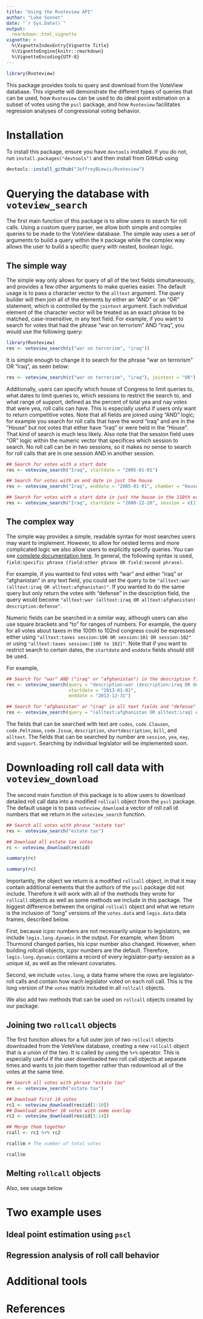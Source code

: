 ```yaml
---
title: "Using the Rvoteview API"
author: "Luke Sonnet"
date: "`r Sys.Date()`"
output: 
  rmarkdown::html_vignette
vignette: >
  %\VignetteIndexEntry{Vignette Title}
  %\VignetteEngine{knitr::rmarkdown}
  %\VignetteEncoding{UTF-8}
---
```

```r
library(Rvoteview)
```

This package provides tools to query and download from the VoteView database. This vignette will demonstrate the different types of queries that can be used, how `Rvoteview` can be used to do ideal point estimation on a subset of votes using the `pscl` package, and how `Rvoteview` facilitates regression analyses of congressional voting behavior.

# Installation

To install this package, ensure you have `devtools` installed. If you do not, run `install.packages("devtools")` and then install from GitHub using

```r
devtools::install_github("JeffreyBLewis/Rvoteview")
```

# Querying the database with `voteview_search`

The first main function of this package is to allow users to search for roll calls. Using a custom query parser, we allow both simple and complex queries to be made to the VoteView database. The simple way uses a set of arguments to build a query within the `R` package while the complex way allows the user to build a specific query with nested, boolean logic.

## The simple way

The simple way only allows for query of all of the text fields simultaneously, and provides a few other arguments to make queries easier. The default usage is to pass a character vector to the `alltext` argument. The query builder will then join all of the elements by either an "AND" or an "OR" statement, which is controlled by the `jointext` argument. Each individual element of the character vector will be treated as an exact phrase to be matched, case-insensitive, in any text field. For example, if you want to search for votes that had the phrase "war on terrorism" AND "iraq", you would use the following query:
```r
library(Rvoteview)
res <- voteview_search(c("war on terrorism", "iraq"))
```
It is simple enough to change it to search for the phrase "war on terrorism" OR "iraq", as seen below:
```r
res <- voteview_search(c("war on terrorism", "iraq"), jointext = "OR")
```
Additionally, users can specify which house of Congress to limit queries to, what dates to limit queries to, which sessions to restrict the search to, and what range of support, defined as the percent of total yea and nay votes that were yea, roll calls can have. This is especially useful if users only want to return competitive votes. Note that all fields are joined using "AND" logic; for example you search for roll calls that have the word "iraq" and are in the "House" but not votes that either have "iraq" or were held in the "House". That kind of search is much less likely. Also note that the session field uses "OR" logic within the numeric vector that specifices which session to search. No roll call can be in two sessions, so it makes no sense to search for roll calls that are in one session AND in another session.
```r
## Search for votes with a start date
res <- voteview_search("Iraq", startdate = "2005-01-01")

## Search for votes with an end date in just the house
res <- voteview_search("Iraq", enddate = "2005-01-01", chamber = "House")

## Search for votes with a start date in just the house in the 110th or 112th session
res <- voteview_search("Iraq", startdate = "2000-12-20", session = c(110, 112), chamber = "House")
```

## The complex way

The simple way provides a simple, readable syntax for most searches users may want to implement. However, to allow for nested terms and more complicated logic we also allow users to explicitly specify queries. You can see [complete documentation here](http://www.google.com). In general, the following syntax is used, `field:specific phrase (field:other phrase OR field:second phrase)`.

For example, if you wanted to find votes with "war" and either "iraq" or "afghanistan" in any text field, you could set the query to be `"alltext:war (alltext:iraq OR alltext:afghanistan)"`. If you wanted to do the same query but only return the votes with "defense" in the description field, the query would become `"alltext:war (alltext:iraq OR alltext:afghanistan) description:defense"`.

Numeric fields can be searched in a similar way, although users can also use square brackets and "to" for ranges of numbers. For example, the query for all votes about taxes in the 100th to 102nd congress could be expressed either using `"alltext:taxes session:100 OR session:101 OR session:102"` or using `"alltext:taxes session:[100 to 102]"`. Note that if you want to restrict search to certain dates, the `startdate` and `enddate` fields should still be used.

For example, 
```r
## Search for "war" AND ("iraq" or "afghanistan") in the description field in 2013
res <- voteview_search(query = "description:war (description:iraq OR description:afghanistan)",
                       startdate = "2013-01-01",
                       enddate = "2013-12-31")

## Search for "afghanistan" or "iraq" in all text fields and "defense" in any code field
res <- voteview_search(query = "(alltext:afghanistan OR alltext:iraq) AND  description:defense")
```

The fields that can be searched with text are `codes`, `code.Clausen`, `code.Peltzman`, `code.Issue`, `description`, `shortdescription`, `bill`, and `alltext`. The fields that can be searched by number are `session`, `yea`, `nay`, and `support`. Searching by individual legislator will be implemented soon.

# Downloading roll call data with `voteview_download`

The second main function of this package is to allow users to download detailed roll call data into a modified `rollcall` object from the `pscl` package. The default usage is to pass `voteview_download` a vector of roll call id numbers that we return in the `voteview_search` function.

```r
## Search all votes with phrase "estate tax"
res <- voteview_search("estate tax")

## Download all estate tax votes
rc <- voteview_download(res$id)

summary(rc)
```
```r
summary(rc)
```

Importantly, the object we return is a modified `rollcall` object, in that it may contain additional eements that the authors of the `pscl` package did not include. Therefore it will work with all of the methods they wrote for `rollcall` objects as well as some methods we include in this package. The biggest difference between the original `rollcall` object and what we return is the inclusion of "long" versions of the `votes.data` and `legis.data` data frames, described below.

First, because icpsr numbers are not necessarily unique to legislators, we include `legis.long.dynamic` in the output. For example, when Strom Thurmond changed parties, his icpsr number also changed. However, when building rollcall objects, icpsr numbers are the default. Therefore, `legis.long.dynamic` contains a record of every legislator-party-session as a unique id, as well as the relevant covariates.

Second, we include `votes.long`, a data frame where the rows are legislator-roll calls and contain how each legislator voted on each roll call. This is the long version of the `votes` matrix included in all `rollcall` objects.

We also add two methods that can be used on `rollcall` objects created by our package.

## Joining two `rollcall` objects

The first function allows for a full outer join of two `rollcall` objects downloaded from the VoteView database, creating a new `rollcall` object that is a union of the two. It is called by using the `%+%` operator. This is especially useful if the user downloaded two roll call objects at separate times and wants to join them together rather than redownload all of the votes at the same time.
```r
## Search all votes with phrase "estate tax"
res <- voteview_search("estate tax")

## Download first 10 votes
rc1 <- voteview_download(res$id[1:10])
## Download another 10 votes with some overlap
rc2 <- voteview_download(res$id[5:14])

## Merge them together
rcall <- rc1 %+% rc2

rcall$m # The number of total votes
```
```r
rcall$m
```

## Melting `rollcall` objects

Also, see usage below

# Two example uses

## Ideal point estimation using `pscl`

## Regression analysis of roll call behavior

# Additional tools

# References